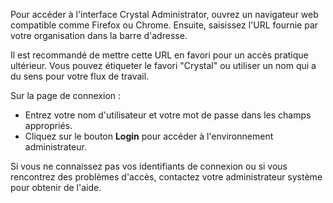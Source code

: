 Pour accéder à l'interface Crystal Administrator, ouvrez un navigateur web compatible comme Firefox ou Chrome. Ensuite, saisissez l'URL fournie par votre organisation dans la barre d'adresse.

Il est recommandé de mettre cette URL en favori pour un accès pratique ultérieur. Vous pouvez étiqueter le favori "Crystal" ou utiliser un nom qui a du sens pour votre flux de travail.

Sur la page de connexion :

* Entrez votre nom d'utilisateur et votre mot de passe dans les champs appropriés.
* Cliquez sur le bouton **Login** pour accéder à l'environnement administrateur.

Si vous ne connaissez pas vos identifiants de connexion ou si vous rencontrez des problèmes d'accès, contactez votre administrateur système pour obtenir de l'aide.
